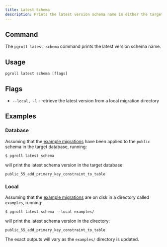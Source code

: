 ```yaml
---
title: Latest Schema
description: Prints the latest version schema name in either the target database or a local directory of migration files.
---
```


## Command

The `pgroll latest schema` command prints the latest version schema name.

## Usage

```
pgroll latest schema [flags]
```

## Flags

- `--local, -l` - retrieve the latest version from a local migration directory

## Examples

### Database

Assuming that the [example migrations](https://github.com/xataio/pgroll/tree/main/examples) have been applied to the `public` schema in the target database, running:

```
$ pgroll latest schema
```

will print the latest schema version in the target database:

```
public_55_add_primary_key_constraint_to_table
```

### Local

Assuming that the [example migrations](https://github.com/xataio/pgroll/tree/main/examples) are on disk in a directory called `examples`, running:

```
$ pgroll latest schema --local examples/
```

will print the latest schema version in the directory:

```
public_55_add_primary_key_constraint_to_table
```

The exact outputs will vary as the `examples/` directory is updated.
